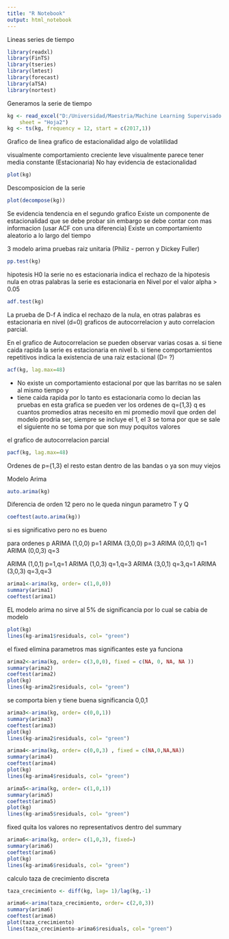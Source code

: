 ---
title: "R Notebook"
output: html_notebook
---

Lineas series de tiempo 

```{r}
library(readxl)
library(FinTS)
library(tseries)
library(lmtest)
library(forecast)
library(aTSA)
library(nortest)
```

Generamos la serie de tiempo 
```{r}
kg <- read_excel("D:/Universidad/Maestria/Machine Learning Supervisado y no supervisado/DEMANDA BOGMIA.xlsx", 
    sheet = "Hoja2")
kg <- ts(kg, frequency = 12, start = c(2017,1))
```

Grafico de linea 
grafico de estacionalidad
algo de volatilidad 


visualmente comportamiento creciente leve 
visualmente parece tener media constante (Estacionaria)
No hay evidencia de estacionalidad 
```{r}
plot(kg)
```
Descomposicion de la serie 
```{r}
plot(decompose(kg))
```
Se evidencia tendencia en el segundo grafico
Existe un componente de estacionalidad que se debe probar sin embargo se debe contar con mas informacion (usar ACF con una diferencia)
Existe un comportamiento aleatorio a lo largo del tiempo 

3 modelo arima 
pruebas raiz unitaria (Philiz - perron y Dickey Fuller)
```{r}
pp.test(kg)
```
hipotesis H0 la serie no es estacionaria indica el rechazo de la hipotesis nula en otras palabras la serie es estacionaria en Nivel por el valor alpha > 0.05

```{r}
adf.test(kg)
```
La prueba de D-f A indica el rechazo de la nula, en otras palabras es estacionaria en nivel (d=0)
graficos de autocorrelacion y auto correlacion parcial.

En el grafico de Autocorrelacion  se pueden observar varias cosas 
a. si tiene caida rapida la serie es estacionaria en nivel 
b. si tiene comportamientos repetitivos indica la existencia de una raiz estacional (D= ?)
```{r}
acf(kg, lag.max=48)
```
- No existe un comportamiento estacional por que las barritas no se salen al mismo tiempo y 
- tiene caida rapida por lo tanto es estacionaria como lo decian las pruebas 
en esta grafica se pueden ver los ordenes de q={1,3}
q es cuantos promedios atras necesito en mi promedio movil que orden del modelo prodria ser, siempre se incluye el 1, el 3 se toma por que se sale el siguiente no se toma por que son muy poquitos valores 

el grafico de autocorrelacion parcial 
```{r}
pacf(kg, lag.max=48)
```
Ordenes de p={1,3} el resto estan dentro de las bandas o ya son muy viejos 

Modelo Arima 
```{r}
auto.arima(kg)
```
Diferencia de orden 12 pero no le queda ningun parametro T y Q 
```{r}
coeftest(auto.arima(kg))
```
si es significativo pero no es bueno 

para ordenes p 
ARIMA (1,0,0) p=1
ARIMA (3,0,0) p=3
ARIMA (0,0,1) q=1
ARIMA (0,0,3) q=3

ARIMA (1,0,1) p=1,q=1
ARIMA (1,0,3) q=1,q=3
ARIMA (3,0,1) q=3,q=1
ARIMA (3,0,3) q=3,q=3

```{r}
arima1<-arima(kg, order= c(1,0,0))
summary(arima1)
coeftest(arima1)
```
EL modelo arima no sirve al 5% de significancia por lo cual se cabia de modelo 
```{r}
plot(kg)
lines(kg-arima1$residuals, col= "green")
```

el fixed elimina parametros mas significantes este ya funciona 
```{r}
arima2<-arima(kg, order= c(3,0,0), fixed = c(NA, 0, NA, NA ))
summary(arima2)
coeftest(arima2)
plot(kg)
lines(kg-arima2$residuals, col= "green")
```
se comporta bien y tiene buena significancia 0,0,1
```{r}
arima3<-arima(kg, order= c(0,0,1))
summary(arima3)
coeftest(arima3)
plot(kg)
lines(kg-arima2$residuals, col= "green")
```

```{r}
arima4<-arima(kg, order= c(0,0,3) , fixed = c(NA,0,NA,NA))
summary(arima4)
coeftest(arima4)
plot(kg)
lines(kg-arima4$residuals, col= "green")
```

```{r}
arima5<-arima(kg, order= c(1,0,1))
summary(arima5)
coeftest(arima5)
plot(kg)
lines(kg-arima5$residuals, col= "green")
```
fixed quita los valores no representativos dentro del summary 
```{r}
arima6<-arima(kg, order= c(1,0,3), fixed=)
summary(arima6)
coeftest(arima6)
plot(kg)
lines(kg-arima6$residuals, col= "green")
```
calculo taza de crecimiento discreta
```{r}
taza_crecimiento <- diff(kg, lag= 1)/lag(kg,-1)
```

```{r}
arima6<-arima(taza_crecimiento, order= c(2,0,3))
summary(arima6)
coeftest(arima6)
plot(taza_crecimiento)
lines(taza_crecimiento-arima6$residuals, col= "green")
```

```{r}

```

```{r}

```
